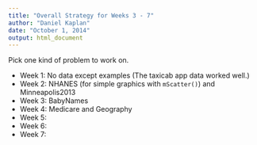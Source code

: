 ```yaml
---
title: "Overall Strategy for Weeks 3 - 7"
author: "Daniel Kaplan"
date: "October 1, 2014"
output: html_document
---
```


Pick one kind of problem to work on.

* Week 1: No data except examples (The taxicab app data worked well.)
* Week 2: NHANES (for simple graphics with `mScatter()`) and Minneapolis2013
* Week 3: BabyNames
* Week 4: Medicare and Geography
* Week 5:
* Week 6:
* Week 7: